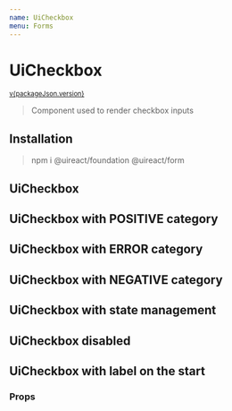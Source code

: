 ```yaml
---
name: UiCheckbox
menu: Forms
---
```






# UiCheckbox

<sup>
  <a href="https://github.com/inavac182/ui-react/blob/main/packages/form/" target="_blank">
    v{packageJson.version}
  </a>
</sup>

> Component used to render checkbox inputs

## Installation

> npm i @uireact/foundation @uireact/form

## UiCheckbox

<Playground>
  <UiCheckbox name="checkbox" label="Select option" />
</Playground>

## UiCheckbox with POSITIVE category

<Playground>
  <UiCheckbox name="positive-checkbox" category="positive" />
</Playground>

## UiCheckbox with ERROR category

<Playground>
  <UiCheckbox name="error-checkbox" category="error" />
</Playground>

## UiCheckbox with NEGATIVE category

<Playground>
  <UiCheckbox name="negative-checkbox" category="negative" />
</Playground>

## UiCheckbox with state management

<Playground>
  <CheckboxExample />
</Playground>

## UiCheckbox disabled

<Playground>
  <UiCheckbox name="disabled-checkbox" label="Select option" disabled />
</Playground>

## UiCheckbox with label on the start

<Playground>
  <UiCheckbox name="start-label-checkbox" label="Select option" disabled labelPosition="START" />
</Playground>

### Props

<Props of={UiCheckbox} />

